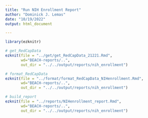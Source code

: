 ```yaml
---
title: "Run NIH Enrollment Report"
author: "Dominick J. Lemas"
date: "10/19/2022"
output: html_document

---
```


```r

library(ezknitr)

# get_RedCapData
ezknit(file = "../get/get_RedCapData_21221.Rmd",
       wd="BEACH-reports/..",
       out_dir = "../../output/reports/nih_enrollment")

# format_RedCapData
ezknit(file = "../format/format_RedCapData_NIHenrollment.Rmd",
       wd="BEACH-reports/..",
       out_dir = "../../output/reports/nih_enrollment")

# build_report
ezknit(file = "../reports/NIHenrollment_report.Rmd",
       wd="BEACH-reports/..",
       out_dir = "../../output/reports/nih_enrollment")

```

